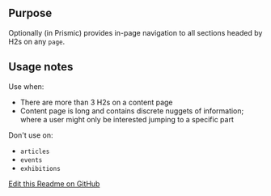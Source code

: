 ## Purpose
Optionally (in Prismic) provides in-page navigation to all sections headed by H2s on any `page`.

## Usage notes

Use when:
- There are more than 3 H2s on a content page
- Content page is long and contains discrete nuggets of information; where a user might only be interested jumping to a specific part

Don't use on:
- `articles`
- `events`
- `exhibitions`


[Edit this Readme on GitHub](https://github.com/wellcomecollection/wellcomecollection.org/edit/main/content/webapp/components/InPageNavigation/README.mdx)
